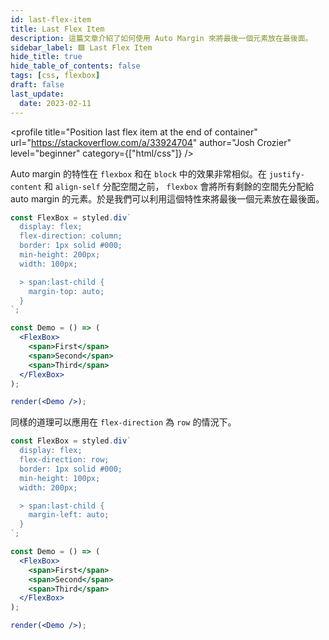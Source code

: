 ```yaml
---
id: last-flex-item
title: Last Flex Item
description: 這篇文章介紹了如何使用 Auto Margin 來將最後一個元素放在最後面。
sidebar_label: 🟩 Last Flex Item
hide_title: true
hide_table_of_contents: false
tags: [css, flexbox]
draft: false
last_update:
  date: 2023-02-11
---
```


<profile
  title="Position last flex item at the end of container"
  url="https://stackoverflow.com/a/33924704"
  author="Josh Crozier"
  level="beginner"
  category={["html/css"]}
/>

Auto margin 的特性在 `flexbox` 和在 `block` 中的效果非常相似。在 `justify-content` 和 `align-self` 分配空間之前， `flexbox` 會將所有剩餘的空間先分配給 auto margin 的元素。於是我們可以利用這個特性來將最後一個元素放在最後面。

```jsx live noInline
const FlexBox = styled.div`
  display: flex;
  flex-direction: column;
  border: 1px solid #000;
  min-height: 200px;
  width: 100px;

  > span:last-child {
    margin-top: auto;
  }
`;

const Demo = () => (
  <FlexBox>
    <span>First</span>
    <span>Second</span>
    <span>Third</span>
  </FlexBox>
);

render(<Demo />);
```

同樣的道理可以應用在 `flex-direction` 為 `row` 的情況下。

```jsx live noInline
const FlexBox = styled.div`
  display: flex;
  flex-direction: row;
  border: 1px solid #000;
  min-height: 100px;
  width: 200px;

  > span:last-child {
    margin-left: auto;
  }
`;

const Demo = () => (
  <FlexBox>
    <span>First</span>
    <span>Second</span>
    <span>Third</span>
  </FlexBox>
);

render(<Demo />);
```
